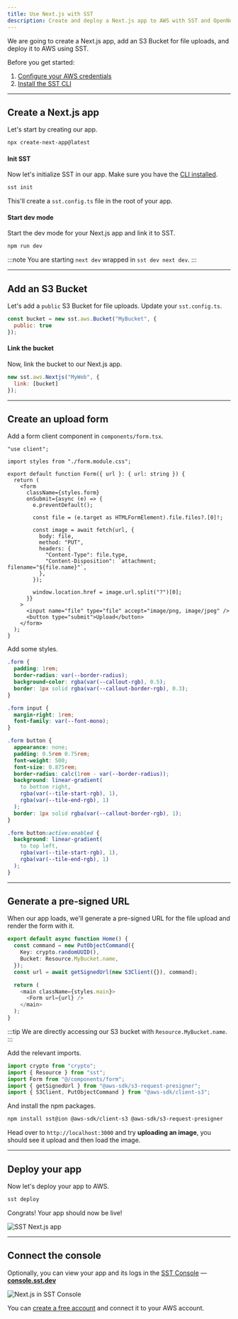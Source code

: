 ```yaml
---
title: Use Next.js with SST
description: Create and deploy a Next.js app to AWS with SST and OpenNext.
---
```


We are going to create a Next.js app, add an S3 Bucket for file uploads, and deploy it to AWS using SST.

Before you get started:

1. [Configure your AWS credentials](https://docs.sst.dev/advanced/iam-credentials#loading-from-a-file)
2. [Install the SST CLI](/docs/reference/cli)

---

## Create a Next.js app

Let's start by creating our app.

```bash
npx create-next-app@latest
```

#### Init SST

Now let's initialize SST in our app. Make sure you have the [CLI installed](/docs/reference/cli/).

```bash
sst init
```

This'll create a `sst.config.ts` file in the root of your app.

#### Start dev mode

Start the dev mode for your Next.js app and link it to SST.

```bash
npm run dev
```

:::note
You are starting `next dev` wrapped in `sst dev next dev`.
:::

---

## Add an S3 Bucket

Let's add a `public` S3 Bucket for file uploads. Update your `sst.config.ts`.

```js title="sst.config.ts"
const bucket = new sst.aws.Bucket("MyBucket", {
  public: true
});
```

#### Link the bucket

Now, link the bucket to our Next.js app.

```js title="sst.config.ts" {2}
new sst.aws.Nextjs("MyWeb", {
  link: [bucket]
});
```

---

## Create an upload form

Add a form client component in `components/form.tsx`.

```tsx title="components/form.tsx"
"use client";

import styles from "./form.module.css";

export default function Form({ url }: { url: string }) {
  return (
    <form
      className={styles.form}
      onSubmit={async (e) => {
        e.preventDefault();

        const file = (e.target as HTMLFormElement).file.files?.[0]!;

        const image = await fetch(url, {
          body: file,
          method: "PUT",
          headers: {
            "Content-Type": file.type,
            "Content-Disposition": `attachment; filename="${file.name}"`,
          },
        });

        window.location.href = image.url.split("?")[0];
      }}
    >
      <input name="file" type="file" accept="image/png, image/jpeg" />
      <button type="submit">Upload</button>
    </form>
  );
}
```

Add some styles.

```css title="components/form.module.css"
.form {
  padding: 1rem;
  border-radius: var(--border-radius);
  background-color: rgba(var(--callout-rgb), 0.5);
  border: 1px solid rgba(var(--callout-border-rgb), 0.3);
}

.form input {
  margin-right: 1rem;
  font-family: var(--font-mono);
}

.form button {
  appearance: none;
  padding: 0.5rem 0.75rem;
  font-weight: 500;
  font-size: 0.875rem;
  border-radius: calc(1rem - var(--border-radius));
  background: linear-gradient(
    to bottom right,
    rgba(var(--tile-start-rgb), 1),
    rgba(var(--tile-end-rgb), 1)
  );
  border: 1px solid rgba(var(--callout-border-rgb), 1);
}

.form button:active:enabled {
  background: linear-gradient(
    to top left,
    rgba(var(--tile-start-rgb), 1),
    rgba(var(--tile-end-rgb), 1)
  );
}
```

---

## Generate a pre-signed URL

When our app loads, we'll generate a pre-signed URL for the file upload and render the form with it.

```ts title="app/page.tsx" {4}
export default async function Home() {
  const command = new PutObjectCommand({
    Key: crypto.randomUUID(),
    Bucket: Resource.MyBucket.name,
  });
  const url = await getSignedUrl(new S3Client({}), command);

  return (
    <main className={styles.main}>
      <Form url={url} />
    </main>
  );
}
```

:::tip
We are directly accessing our S3 bucket with `Resource.MyBucket.name`.
:::

Add the relevant imports.

```ts title="app/page.tsx"
import crypto from "crypto";
import { Resource } from "sst";
import Form from "@/components/form";
import { getSignedUrl } from "@aws-sdk/s3-request-presigner";
import { S3Client, PutObjectCommand } from "@aws-sdk/client-s3";
```

And install the npm packages.

```bash
npm install sst@ion @aws-sdk/client-s3 @aws-sdk/s3-request-presigner
```

Head over to `http://localhost:3000` and try **uploading an image**, you should see it upload and then load the image.

---

## Deploy your app

Now let's deploy your app to AWS.

```bash
sst deploy
```

Congrats! Your app should now be live!

![SST Next.js app](../../../../assets/docs/start-nextjs.png)

---

## Connect the console

Optionally, you can view your app and its logs in the [SST Console](/docs/console/) — [**console.sst.dev**](https://console.sst.dev)

![Next.js in SST Console](../../../../assets/docs/nextjs-app-in-the-sst-console.png)

You can [create a free account](https://console.sst.dev) and connect it to your AWS account.
